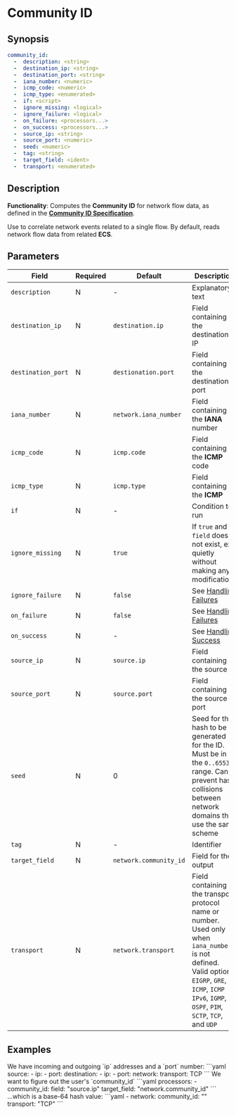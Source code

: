 # Community ID

## Synopsis

```yaml
community_id:
  -  description: <string>
  -  destination_ip: <string>
  -  destination_port: <string>
  -  iana_number: <numeric>
  -  icmp_code: <numeric>
  -  icmp_type: <enumerated>
  -  if: <script>
  -  ignore_missing: <logical>
  -  ignore_failure: <logical>
  -  on_failure: <processors...>
  -  on_success: <processors...>
  -  source_ip: <string>
  -  source_port: <numeric>
  -  seed: <numeric>
  -  tag: <string>
  -  target_field: <ident>
  -  transport: <enumerated>
```

## Description

**Functionality**: Computes the **Community ID** for network flow data, as defined in the [**Community ID Specification**](https://github.com/corelight/community-id-spec).

Use to correlate network events related to a single flow. By default, reads network flow data from related **ECS**.

## Parameters

|Field|Required|Default|Description|
|---|---|---|---|
|`description`|N|-|Explanatory text|
|`destination_ip`|N|`destination.ip`|Field containing the destination IP|
|`destination_port`|N|`destionation.port`|Field containing the destination port|
|`iana_number`|N|`network.iana_number`|Field containing the **IANA** number|
|`icmp_code`|N|`icmp.code`|Field containing the **ICMP** code|
|`icmp_type`|N|`icmp.type`|Field containing the **ICMP**
|`if`|N|-|Condition to run|
|`ignore_missing`|N|`true`|If `true` and `field` does not exist, exit quietly without making any modifications|
|`ignore_failure`|N|`false`|See [Handling Failures](../handling-failures.mdx)|
|`on_failure`|N|`false`|See [Handling Failures](../handling-failures.mdx)|
|`on_success`|N|-|See [Handling Success](../handling-success.mdx)|
|`source_ip`|N|`source.ip`|Field containing the source IP|
|`source_port`|N|`source.port`|Field containing the source port|
|`seed`|N|0|Seed for the hash to be generated for the ID. Must be in the `0..65535` range. Can prevent hash collisions between network domains that use the same scheme|
|`tag`|N|-|Identifier|
|`target_field`|N|`network.community_id`|Field for the output|
|`transport`|N|`network.transport`|Field containing the transport protocol name or number. Used only when `iana_number` is not defined. Valid options: `EIGRP`, `GRE`, `ICMP`, `ICMP IPv6`, `IGMP`, `OSPF`, `PIM`, `SCTP`, `TCP`, and `UDP`|

## Examples

<Example>
   <Description>
   We have incoming and outgoing `ip` addresses and a `port` number:
   </Description>
   <SampleCode>
   ```yaml
   source:
      - ip: <ip-address-1>
      - port: <a-number>
   destination:
      - ip: <ip-address-2>
      - port: <a-number>
   network:
      transport: TCP
   ```
   </SampleCode>

   <Description>
   We want to figure out the user's `community_id`
   </Description>
   <SampleCode>
   ```yaml
   processors:
      - community_id:
         field: "source.ip"
         target_field: "network.community_id"
   ```
   </SampleCode>

   <Description>
   ...which is a base-64 hash value:
   </Description>
   <SampleCode>
   ```yaml
   - network:
      community_id: "<base-64-hash>"
      transport: "TCP"
   ```
   </SampleCode>
</Example>
